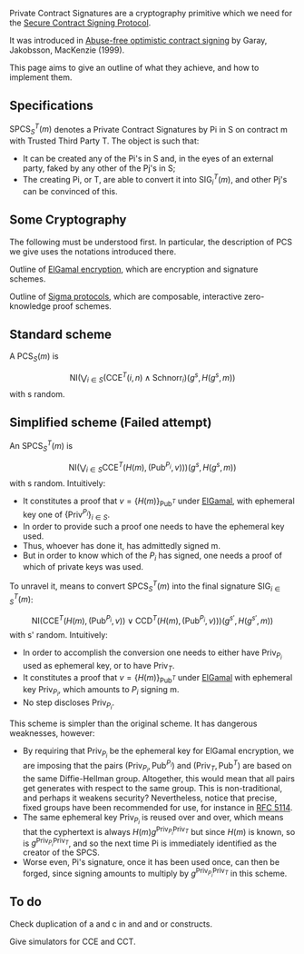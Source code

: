 Private Contract Signatures are a cryptography primitive which we need for the [[Secure Contract Signing Protocol]].

It was introduced in [http://citeseerx.ist.psu.edu/viewdoc/summary?doi=10.1.1.118.4142 Abuse-free optimistic contract signing] by Garay, Jakobsson, MacKenzie (1999). 

This page aims to give an outline of what they achieve, and how to implement them.

== Specifications ==

<math>\textrm{SPCS}^T_S(m)</math>  denotes a Private Contract Signatures by Pi in S on contract m with Trusted Third Party T. The object is such that:
* It can be created any of the Pi's in S and, in the eyes of an external party, faked by any other of the Pj's in S;
* The creating Pi, or T, are able to convert it into <math>\textrm{SIG}^T_{i}(m)</math>, and other Pj's can be convinced of this.

== Some Cryptography ==

The following must be understood first. In particular, the description of PCS we give uses the notations introduced there.

Outline of [[ElGamalSchnorr|ElGamal encryption]], which are encryption and signature schemes.

Outline of [[Sigma_Protocols|Sigma protocols]], which are composable, interactive zero-knowledge proof schemes.


== Standard scheme ==

A <math>\textrm{PCS}_S(m)</math> is
:<math>\textrm{NI}\left( \bigvee_{i\in S} (\textrm{CCE}^T(i,n)\wedge\textrm{Schnorr}_i \right)(g^s,H(g^s,m))</math>
with s random.

== Simplified scheme (Failed attempt) ==

An <math>\textrm{SPCS}^T_S(m)</math> is
:<math>\textrm{NI}\left(\bigvee_{i\in S}\textrm{CCE}^T(H(m),(\textrm{Pub}^{P_i},v))\right)(g^s,H(g^s,m))
</math>
with s random. Intuitively:
* It constitutes a proof that <math>v=\{H(m)\}_{\textrm{Pub}^T}</math> under [[ElGamal]], with ephemeral key one of <math>\{\textrm{Priv}^{P_i}\}_{i\in S}</math>.
* In order to provide such a proof one needs to have the ephemeral key used.
* Thus, whoever has done it, has admittedly signed m.
* But in order to know which of the <math>P_i</math> has signed, one needs a proof of which of private keys was used. 


To unravel it, means to convert <math>\textrm{SPCS}^T_S(m)</math> into the final signature <math>\textrm{SIG}^T_{i\in S}(m)</math>:
:<math>\textrm{NI}\left(\textrm{CCE}^T(H(m),(\textrm{Pub}^{P_i},v))\vee\textrm{CCD}^T(H(m),(\textrm{Pub}^{P_i},v))\right)(g^{s'},H(g^{s'},m))
</math>
with s' random. Intuitively:
* In order to accomplish the conversion one needs to either have <math>\textrm{Priv}_{P_i}</math> used as ephemeral key, or to have <math>\textrm{Priv}_T</math>.
* It constitutes a proof that <math>v=\{H(m)\}_{\textrm{Pub}^T}</math> under [[ElGamal]] with ephemeral key <math>\textrm{Priv}_{P_i}</math>, which amounts to <math>P_i</math> signing m.
* No step discloses <math>\textrm{Priv}_{P_i}</math>.


This scheme is simpler than the original scheme. It has dangerous weaknesses, however:
* By requiring that <math>\textrm{Priv}_{P_i}</math> be the ephemeral key for ElGamal encryption, we are imposing that the pairs <math>(\textrm{Priv}_{P_i},\textrm{Pub}^{P_i})</math> and <math>(\textrm{Priv}_{T},\textrm{Pub}^{T})</math> are based on the same Diffie-Hellman group. Altogether, this would mean that all pairs get generates with respect to the same group. This is non-traditional, and perhaps it weakens security? Nevertheless, notice that precise, fixed groups have been recommended for use, for instance in [http://tools.ietf.org/html/rfc5114#page-4 RFC 5114].
* The same ephemeral key <math>\textrm{Priv}_{P_i}</math> is reused over and over, which means that the cyphertext is always <math>H(m)g^{\textrm{Priv}_{P_i}\textrm{Priv}_{T}}</math> but since <math>H(m)</math> is known, so is <math>g^{\textrm{Priv}_{P_i}\textrm{Priv}_{T}}</math>, and so the next time Pi is immediately identified as the creator of the SPCS.
* Worse even, Pi's signature, once it has been used once, can then be forged, since signing amounts to multiply by <math>g^{\textrm{Priv}_{P_i}\textrm{Priv}_{T}}</math> in this scheme.

== To do ==

Check duplication of a and c in and and or constructs.

Give simulators for CCE and CCT.